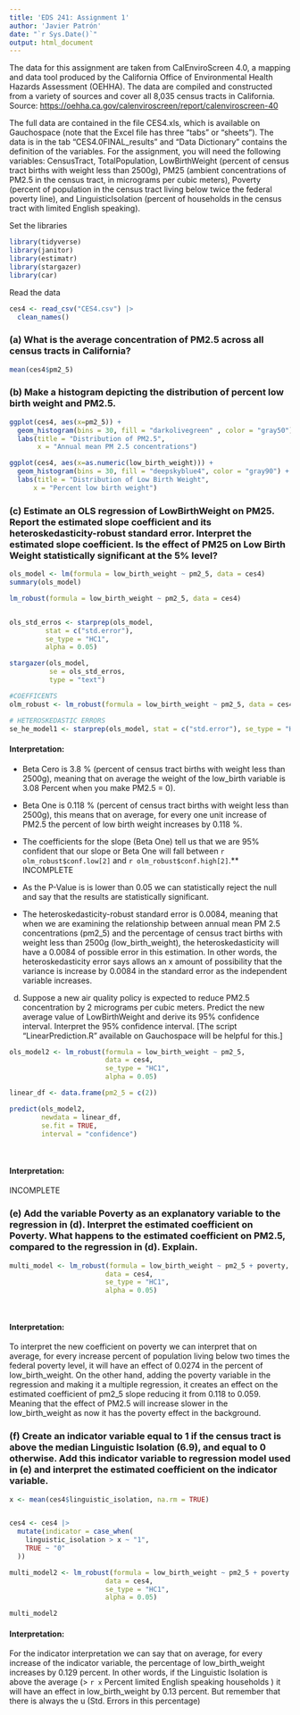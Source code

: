 ```yaml
---
title: 'EDS 241: Assignment 1'
author: 'Javier Patrón'
date: "`r Sys.Date()`"
output: html_document
---
```


The data for this assignment are taken from CalEnviroScreen 4.0, a mapping and data tool produced by the California Office of Environmental Health Hazards Assessment (OEHHA). The data are compiled and constructed from a variety of sources and cover all 8,035 census tracts in California. Source: <https://oehha.ca.gov/calenviroscreen/report/calenviroscreen-40>

The full data are contained in the file CES4.xls, which is available on Gauchospace (note that the Excel file has three "tabs" or "sheets"). The data is in the tab "CES4.0FINAL_results" and "Data Dictionary" contains the definition of the variables. For the assignment, you will need the following variables: CensusTract, TotalPopulation, LowBirthWeight (percent of census tract births with weight less than 2500g), PM25 (ambient concentrations of PM2.5 in the census tract, in micrograms per cubic meters), Poverty (percent of population in the census tract living below twice the federal poverty line), and LinguisticIsolation (percent of households in the census tract with limited English speaking).

Set the libraries

```r
library(tidyverse)
library(janitor)
library(estimatr)
library(stargazer)
library(car)

```

Read the data

```r
ces4 <- read_csv("CES4.csv") |> 
  clean_names()

```

### (a) What is the average concentration of PM2.5 across all census tracts in California?

```r
mean(ces4$pm2_5)
```

### (b) Make a histogram depicting the distribution of percent low birth weight and PM2.5.

```r

ggplot(ces4, aes(x=pm2_5)) +
  geom_histogram(bins = 30, fill = "darkolivegreen" , color = "gray50") +
  labs(title = "Distribution of PM2.5",
       x = "Annual mean PM 2.5 concentrations")

ggplot(ces4, aes(x=as.numeric(low_birth_weight))) +
  geom_histogram(bins = 30, fill = "deepskyblue4", color = "gray90") +
  labs(title = "Distribution of Low Birth Weight",
      x = "Percent low birth weight")


```

### (c) Estimate an OLS regression of LowBirthWeight on PM25. Report the estimated slope coefficient and its heteroskedasticity-robust standard error. Interpret the estimated slope coefficient. Is the effect of PM25 on Low Birth Weight statistically significant at the 5% level?

```r

ols_model <- lm(formula = low_birth_weight ~ pm2_5, data = ces4)
summary(ols_model)

lm_robust(formula = low_birth_weight ~ pm2_5, data = ces4)


ols_std_erros <- starprep(ols_model,
         stat = c("std.error"),
         se_type = "HC1",
         alpha = 0.05)

stargazer(ols_model,
          se = ols_std_erros,
          type = "text")

#COEFFICENTS
olm_robust <- lm_robust(formula = low_birth_weight ~ pm2_5, data = ces4)

# HETEROSKEDASTIC ERRORS
se_he_model1 <- starprep(ols_model, stat = c("std.error"), se_type = "HC1", alpha = 0.05)

```

#### **Interpretation:**

-   Beta Cero is 3.8 % (percent of census tract births with weight less than 2500g), meaning that on average the weight of the low_birth variable is 3.08 Percent when you make PM2.5 = 0).

-   Beta One is 0.118 % (percent of census tract births with weight less than 2500g), this means that on average, for every one unit increase of PM2.5 the percent of low birth weight increases by 0.118 %.

-   The coefficients for the slope (Beta One) tell us that we are 95% confident that our slope or Beta One will fall between `r olm_robust$conf.low[2]` and `r olm_robust$conf.high[2]`.\*\* INCOMPLETE

-   As the P-Value is is lower than 0.05 we can statistically reject the null and say that the results are statistically significant.

-   The heteroskedasticity-robust standard error is 0.0084, meaning that when we are examining the relationship between annual mean PM 2.5 concentrations (pm2_5) and the percentage of census tract births with weight less than 2500g (low_birth_weight), the heteroskedasticity will have a 0.0084 of possible error in this estimation. In other words, the heteroskedasticity error says allows an x amount of possibility that the variance is increase by 0.0084 in the standard error as the independent variable increases.

(d) Suppose a new air quality policy is expected to reduce PM2.5 concentration by 2 micrograms per cubic meters. Predict the new average value of LowBirthWeight and derive its 95% confidence interval. Interpret the 95% confidence interval. [The script "LinearPrediction.R" available on Gauchospace will be helpful for this.]

```r

ols_model2 <- lm_robust(formula = low_birth_weight ~ pm2_5, 
                        data = ces4, 
                        se_type = "HC1", 
                        alpha = 0.05)

linear_df <- data.frame(pm2_5 = c(2))

predict(ols_model2, 
        newdata = linear_df, 
        se.fit = TRUE, 
        interval = "confidence")
  
  
```

#### **Interpretation:**

INCOMPLETE

### (e) Add the variable Poverty as an explanatory variable to the regression in (d). Interpret the estimated coefficient on Poverty. What happens to the estimated coefficient on PM2.5, compared to the regression in (d). Explain.

```r

multi_model <- lm_robust(formula = low_birth_weight ~ pm2_5 + poverty, 
                        data = ces4, 
                        se_type = "HC1", 
                        alpha = 0.05)

  
```

#### **Interpretation:**

To interpret the new coefficient on poverty we can interpret that on average, for every increase percent of population living below two times the federal poverty level, it will have an effect of 0.0274 in the percent of low_birth_weight. On the other hand, adding the poverty variable in the regression and making it a multiple regression, it creates an effect on the estimated coefficient of pm2_5 slope reducing it from 0.118 to 0.059. Meaning that the effect of PM2.5 will increase slower in the low_birth_weight as now it has the poverty effect in the background.

### (f) Create an indicator variable equal to 1 if the census tract is above the median Linguistic Isolation (6.9), and equal to 0 otherwise. Add this indicator variable to regression model used in (e) and interpret the estimated coefficient on the indicator variable.

```r

x <- mean(ces4$linguistic_isolation, na.rm = TRUE)


ces4 <- ces4 |> 
  mutate(indicator = case_when(
    linguistic_isolation > x ~ "1",
    TRUE ~ "0"
  ))

multi_model2 <- lm_robust(formula = low_birth_weight ~ pm2_5 + poverty + indicator, 
                        data = ces4, 
                        se_type = "HC1", 
                        alpha = 0.05)

multi_model2

```

#### **Interpretation:**

For the indicator interpretation we can say that on average, for every increase of the indicator variable, the percentage of low_birth_weight increases by 0.129 percent. In other words, if the Linguistic Isolation is above the average (\> `r x` Percent limited English speaking households ) it will have an effect in low_birth_weight by 0.13 percent. But remember that there is always the u (Std. Errors in this percentage)
